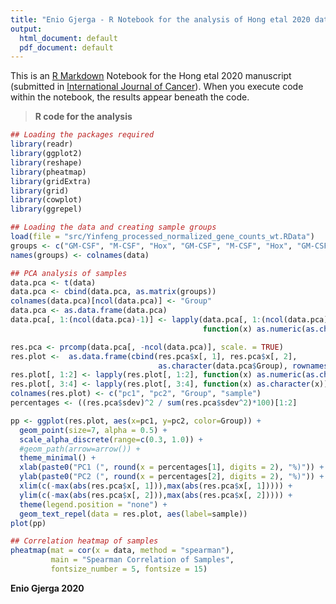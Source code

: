 ```yaml
---
title: "Enio Gjerga - R Notebook for the analysis of Hong etal 2020 data."
output:
  html_document: default
  pdf_document: default
---
```


This is an [R Markdown](http://rmarkdown.rstudio.com) Notebook for the Hong etal 2020 manuscript (submitted in [International Journal of Cancer](https://onlinelibrary.wiley.com/journal/10970215)). When you execute code within the notebook, the results appear beneath the code.

> **R code for the analysis**
```r

## Loading the packages required
library(readr)
library(ggplot2)
library(reshape)
library(pheatmap)
library(gridExtra)
library(grid)
library(cowplot)
library(ggrepel)

## Loading the data and creating sample groups
load(file = "src/Yinfeng_processed_normalized_gene_counts_wt.RData")
groups <- c("GM-CSF", "M-CSF", "Hox", "GM-CSF", "M-CSF", "Hox", "GM-CSF", "M-CSF", "Hox")
names(groups) <- colnames(data)

## PCA analysis of samples
data.pca <- t(data)
data.pca <- cbind(data.pca, as.matrix(groups))
colnames(data.pca)[ncol(data.pca)] <- "Group"
data.pca <- as.data.frame(data.pca)
data.pca[, 1:(ncol(data.pca)-1)] <- lapply(data.pca[, 1:(ncol(data.pca)-1)], 
                                           function(x) as.numeric(as.character(x)))

res.pca <- prcomp(data.pca[, -ncol(data.pca)], scale. = TRUE)
res.plot <-  as.data.frame(cbind(res.pca$x[, 1], res.pca$x[, 2], 
                                 as.character(data.pca$Group), rownames(data.pca)))
res.plot[, 1:2] <- lapply(res.plot[, 1:2], function(x) as.numeric(as.character(x)))
res.plot[, 3:4] <- lapply(res.plot[, 3:4], function(x) as.character(x))
colnames(res.plot) <- c("pc1", "pc2", "Group", "sample")
percentages <- ((res.pca$sdev)^2 / sum(res.pca$sdev^2)*100)[1:2]

pp <- ggplot(res.plot, aes(x=pc1, y=pc2, color=Group)) +
  geom_point(size=7, alpha = 0.5) +
  scale_alpha_discrete(range=c(0.3, 1.0)) +
  #geom_path(arrow=arrow()) +
  theme_minimal() +
  xlab(paste0("PC1 (", round(x = percentages[1], digits = 2), "%)")) +
  ylab(paste0("PC2 (", round(x = percentages[2], digits = 2), "%)")) +
  xlim(c(-max(abs(res.pca$x[, 1])),max(abs(res.pca$x[, 1])))) +
  ylim(c(-max(abs(res.pca$x[, 2])),max(abs(res.pca$x[, 2])))) + 
  theme(legend.position = "none") +
  geom_text_repel(data = res.plot, aes(label=sample))
plot(pp)

## Correlation heatmap of samples
pheatmap(mat = cor(x = data, method = "spearman"), 
         main = "Spearman Correlation of Samples", 
         fontsize_number = 5, fontsize = 15)

```

**Enio Gjerga 2020**